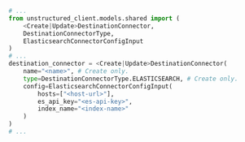 ```python Python SDK
# ...
from unstructured_client.models.shared import (
    <Create|Update>DestinationConnector,
    DestinationConnectorType,
    ElasticsearchConnectorConfigInput
)
# ...
destination_connector = <Create|Update>DestinationConnector(
    name="<name>", # Create only.
    type=DestinationConnectorType.ELASTICSEARCH, # Create only.
    config=ElasticsearchConnectorConfigInput(
        hosts=["<host-url>"],
        es_api_key="<es-api-key>",
        index_name="<index-name>"
    )
)
# ...
```